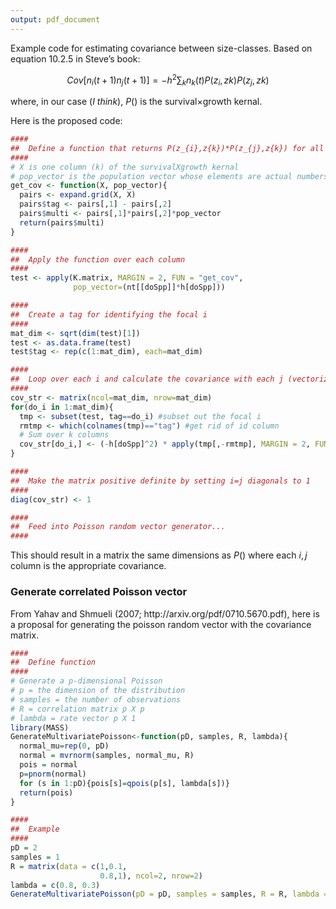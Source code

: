 ```yaml
---
output: pdf_document
---
```


Example code for estimating covariance between size-classes. Based on equation 10.2.5 in Steve's book:

$$
Cov[n_{i}(t+1)n_{j}(t+1)] = -h^{2} \sum_{k} n_{k}(t)P(z_{i},z{k})P(z_{j},z{k})
$$

where, in our case (*I think*), $P()$ is the survival$\times$growth kernal. 

Here is the proposed code:

```r
####
##  Define a function that returns P(z_{i},z{k})*P(z_{j},z{k}) for all i,j combos
####
# X is one column (k) of the survivalXgrowth kernal
# pop_vector is the population vector whose elements are actual numbers of individuals
get_cov <- function(X, pop_vector){
  pairs <- expand.grid(X, X)
  pairs$tag <- pairs[,1] - pairs[,2]
  pairs$multi <- pairs[,1]*pairs[,2]*pop_vector
  return(pairs$multi)
}  

####
##  Apply the function over each column
####
test <- apply(K.matrix, MARGIN = 2, FUN = "get_cov", 
              pop_vector=(nt[[doSpp]]*h[doSpp]))

####
##  Create a tag for identifying the focal i
####
mat_dim <- sqrt(dim(test)[1])
test <- as.data.frame(test)
test$tag <- rep(c(1:mat_dim), each=mat_dim)

####
##  Loop over each i and calculate the covariance with each j (vectorized)
####
cov_str <- matrix(ncol=mat_dim, nrow=mat_dim)
for(do_i in 1:mat_dim){
  tmp <- subset(test, tag==do_i) #subset out the focal i
  rmtmp <- which(colnames(tmp)=="tag") #get rid of id column
  # Sum over k columns
  cov_str[do_i,] <- (-h[doSpp]^2) * apply(tmp[,-rmtmp], MARGIN = 2, FUN = "sum")
}

####
##  Make the matrix positive definite by setting i=j diagonals to 1
####
diag(cov_str) <- 1

####
##  Feed into Poisson random vector generator...
####
```

This should result in a matrix the same dimensions as $P()$ where each $i,j$ column is the appropriate covariance.

### Generate correlated Poisson vector
From Yahav and Shmueli (2007; http://arxiv.org/pdf/0710.5670.pdf), here is a proposal for generating the poisson random vector with the covariance matrix.

```r
####
##  Define function
####
# Generate a p-dimensional Poisson
# p = the dimension of the distribution
# samples = the number of observations
# R = correlation matrix p X p
# lambda = rate vector p X 1
library(MASS)
GenerateMultivariatePoisson<-function(pD, samples, R, lambda){
  normal_mu=rep(0, pD)
  normal = mvrnorm(samples, normal_mu, R)
  pois = normal
  p=pnorm(normal)
  for (s in 1:pD){pois[s]=qpois(p[s], lambda[s])}
  return(pois)
}

####
##  Example
####
pD = 2
samples = 1
R = matrix(data = c(1,0.1,
                    0.8,1), ncol=2, nrow=2)
lambda = c(0.8, 0.3)
GenerateMultivariatePoisson(pD = pD, samples = samples, R = R, lambda = lambda)


```